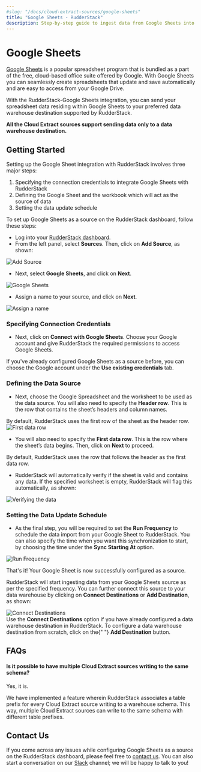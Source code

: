 ```yaml
---
#slug: "/docs/cloud-extract-sources/google-sheets"
title: "Google Sheets - RudderStack"
description: Step-by-step guide to ingest data from Google Sheets into RudderStack
---
```


# Google Sheets

[Google Sheets](https://www.google.com/sheets/about/) is a popular spreadsheet program that is bundled as a part of the free, cloud-based office suite offered by Google. With Google Sheets you can seamlessly create spreadsheets that update and save automatically and are easy to access from your Google Drive.

With the RudderStack-Google Sheets integration, you can send your spreadsheet data residing within Google Sheets to your preferred data warehouse destination supported by RudderStack.

<div class="infoBlock">
<strong>All the Cloud Extract sources support sending data only to a data warehouse destination.</strong>

</div>

## Getting Started

Setting up the Google Sheet integration with RudderStack involves three major steps:

1. Specifying the connection credentials to integrate Google Sheets with RudderStack
2. Defining the Google Sheet and the workbook which will act as the source of data
3. Setting the data update schedule

To set up Google Sheets as a source on the RudderStack dashboard, follow these steps:

- Log into your [RudderStack dashboard](https://app.rudderlabs.com/signup?type=freetrial).
- From the left panel, select **Sources**. Then, click on **Add Source**, as shown:

<!--<img src="../../assets/image (97) (1) (1) (2) (2) (2) (2) (2) (2) (2) (2) (2) (2) (2) (3) (3).png" />-->

<img
  src="../../images/assets/image (97) (1) (1) (2) (2) (2) (2) (2) (2) (2) (2) (2) (2) (2) (3).png"
  alt="Add Source"
/>

- Next, select **Google Sheets**, and click on **Next**.

<!-- <img src="../../images/1 (7).png" />-->

<img src="../../images/assets/1 (7).png" alt="Google Sheets" />

- Assign a name to your source, and click on **Next**.

<!--<img src="../../assets/2 (2).png" />-->

<img src="../../images/assets/2 (2).png" alt="Assign a name" />

### Specifying Connection Credentials

- Next, click on **Connect with Google Sheets**. Choose your Google account and give RudderStack the required permissions to access Google Sheets.

<div class="infoBlock">
If you've already configured Google Sheets as a source before, you can choose the Google account under the <strong>Use existing credentials</strong> tab.

</div>

### Defining the Data Source

- Next, choose the Google Spreadsheet and the worksheet to be used as the data source. You will also need to specify the **Header row**. This is the row that contains the sheet’s headers and column names.

<div class="infoBlock">
By default, RudderStack uses the first row of the sheet as the header row.

</div>

<!--<img src="../../assets/4.png" />-->

<img src="../../images/assets/4.png" alt="First data row" />

- You will also need to specify the **First data row**. This is the row where the sheet’s data begins. Then, click on **Next** to proceed.

<div class="infoBlock">
By default, RudderStack uses the row that follows the header as the first data row.

</div>

- RudderStack will automatically verify if the sheet is valid and contains any data. If the specified worksheet is empty, RudderStack will flag this automatically, as shown:

<!--<img src="../../images/assets/7 (1).png" />-->

<img src="../../images/assets/7 (1).png" alt="Verifying the data" />

### Setting the Data Update Schedule

- As the final step, you will be required to set the **Run Frequency** to schedule the data import from your Google Sheet to RudderStack. You can also specify the time when you want this synchronization to start, by choosing the time under the **Sync Starting At** option.

<!--<img src="../../images/assets/5 (4).png" />-->

<img src="../../images/assets/5 (4).png" alt="Run Frequency" />

That's it! Your Google Sheet is now successfully configured as a source.

RudderStack will start ingesting data from your Google Sheets source as per the specified frequency. You can further connect this source to your data warehouse by clicking on **Connect Destinations** or **Add Destination**, as shown:

<!--<img src="../../images/assets/6 (5).png" />-->

<img src="../../images/assets/6 (5).png" alt="Connect Destinations" />

<div class="successBlock">
  Use the <strong>Connect Destinations</strong> option if you have already
  configured a data warehouse destination in RudderStack. To configure a data
  warehouse destination from scratch, click on the{" "}
  <strong>Add Destination</strong> button.
</div>

## FAQs

#### Is it possible to have multiple Cloud Extract sources writing to the same schema?

Yes, it is.

We have implemented a feature wherein RudderStack associates a table prefix for every Cloud Extract source writing to a warehouse schema. This way, multiple Cloud Extract sources can write to the same schema with different table prefixes.

## Contact Us

If you come across any issues while configuring Google Sheets as a source on the RudderStack dashboard, please feel free to [contact us](mailto:%20docs@rudderstack.com). You can also start a conversation on our [Slack](https://resources.rudderstack.com/join-rudderstack-slack) channel; we will be happy to talk to you!
